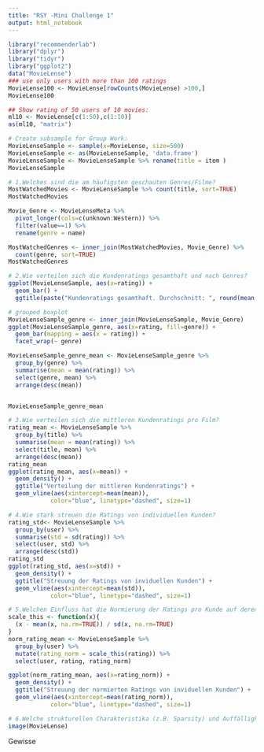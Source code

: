 ```yaml
---
title: "RSY -Mini Challenge 1"
output: html_notebook
---
```

```r
library("recommenderlab")
library("dplyr")
library("tidyr")
library("ggplot2")
data("MovieLense")
### use only users with more than 100 ratings
MovieLense100 <- MovieLense[rowCounts(MovieLense) >100,]
MovieLense100
```

```r
## Show rating of 50 users of 10 movies:
ml10 <- MovieLense[c(1:50),c(1:10)]
as(ml10, "matrix")
```
```r
# Create subsample for Group Work:
MovieLenseSample <- sample(x=MovieLense, size=500)
MovieLenseSample <- as(MovieLenseSample, 'data.frame') 
MovieLenseSample <- MovieLenseSample %>% rename(title = item )
MovieLenseSample
```
```r
# 1.Welches sind die am häufigsten geschauten Genres/Filme?
MostWatchedMovies <- MovieLenseSample %>% count(title, sort=TRUE)
MostWatchedMovies

Movie_Genre <- MovieLenseMeta %>%
  pivot_longer(cols=c(unknown:Western)) %>%
  filter(value==1) %>% 
  rename(genre = name)

MostWatchedGenres <- inner_join(MostWatchedMovies, Movie_Genre) %>%
  count(genre, sort=TRUE)
MostWatchedGenres
```
```r
# 2.Wie verteilen sich die Kundenratings gesamthaft und nach Genres?
ggplot(MovieLenseSample, aes(x=rating)) + 
  geom_bar() +
  ggtitle(paste("Kundenratings gesamthaft. Durchschnitt: ", round(mean(MovieLenseSample$rating),2)))

# grouped boxplot
MovieLenseSample_genre <- inner_join(MovieLenseSample, Movie_Genre)
ggplot(MovieLenseSample_genre, aes(x=rating, fill=genre)) + 
  geom_bar(mapping = aes(x = rating)) + 
  facet_wrap(~ genre)

MovieLenseSample_genre_mean <- MovieLenseSample_genre %>%
  group_by(genre) %>%
  summarise(mean = mean(rating)) %>%
  select(genre, mean) %>%
  arrange(desc(mean))


MovieLenseSample_genre_mean
```
```r
# 3.Wie verteilen sich die mittleren Kundenratings pro Film?
rating_mean <- MovieLenseSample %>%
  group_by(title) %>%
  summarise(mean = mean(rating)) %>%
  select(title, mean) %>%
  arrange(desc(mean))
rating_mean
ggplot(rating_mean, aes(x=mean)) + 
  geom_density() +   
  ggtitle("Verteilung der mittleren Kundenratings") + 
  geom_vline(aes(xintercept=mean(mean)),
            color="blue", linetype="dashed", size=1)
```
```r
# 4.Wie stark streuen die Ratings von individuellen Kunden?
rating_std<- MovieLenseSample %>%
  group_by(user) %>%
  summarise(std = sd(rating)) %>%
  select(user, std) %>%
  arrange(desc(std))
rating_std
ggplot(rating_std, aes(x=std)) + 
  geom_density() +
  ggtitle("Streuung der Ratings von inviduellen Kunden") + 
  geom_vline(aes(xintercept=mean(std)),
            color="blue", linetype="dashed", size=1)
```
```r
# 5.Welchen Einfluss hat die Normierung der Ratings pro Kunde auf deren Verteilung?
scale_this <- function(x){
  (x - mean(x, na.rm=TRUE)) / sd(x, na.rm=TRUE)
}
norm_rating_mean <- MovieLenseSample %>%
  group_by(user) %>%
  mutate(rating_norm = scale_this(rating)) %>%
  select(user, rating, rating_norm)

ggplot(norm_rating_mean, aes(x=rating_norm)) + 
  geom_density() +
  ggtitle("Streuung der normierten Ratings von inviduellen Kunden") + 
  geom_vline(aes(xintercept=mean(rating_norm)),
            color="blue", linetype="dashed", size=1)
```
```r
# 6.Welche strukturellen Charakteristika (z.B. Sparsity) und Auffälligkeiten zeigt die User-Item Matrix?
image(MovieLense)
```
Gewisse 
